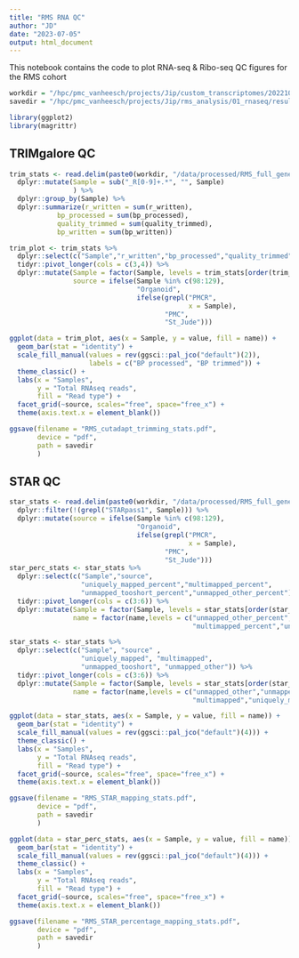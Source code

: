 ```yaml
---
title: "RMS RNA QC"
author: "JD"
date: "2023-07-05"
output: html_document
---
```


This notebook contains the code to plot RNA-seq & Ribo-seq QC figures for the RMS
cohort

```r
workdir = "/hpc/pmc_vanheesch/projects/Jip/custom_transcriptomes/20221007_JD_RMS_ext"
savedir = "/hpc/pmc_vanheesch/projects/Jip/rms_analysis/01_rnaseq/results/QC"

library(ggplot2)
library(magrittr)
```

## TRIMgalore QC

```r
trim_stats <- read.delim(paste0(workdir, "/data/processed/RMS_full_genes_multiqc_data/multiqc_cutadapt.txt")) %>%
  dplyr::mutate(Sample = sub("_R[0-9]+.*", "", Sample)
                ) %>%
  dplyr::group_by(Sample) %>%
  dplyr::summarize(r_written = sum(r_written), 
            bp_processed = sum(bp_processed),
            quality_trimmed = sum(quality_trimmed),
            bp_written = sum(bp_written))

trim_plot <- trim_stats %>%
  dplyr::select(c("Sample","r_written","bp_processed","quality_trimmed","bp_written")) %>%
  tidyr::pivot_longer(cols = c(3,4)) %>%
  dplyr::mutate(Sample = factor(Sample, levels = trim_stats[order(trim_stats$r_written),]$Sample),
                source = ifelse(Sample %in% c(98:129),
                                "Organoid",
                                ifelse(grepl("PMCR", 
                                             x = Sample),
                                       "PMC",
                                       "St_Jude")))

ggplot(data = trim_plot, aes(x = Sample, y = value, fill = name)) +
  geom_bar(stat = "identity") +
  scale_fill_manual(values = rev(ggsci::pal_jco("default")(2)),
                    labels = c("BP processed", "BP trimmed")) +
  theme_classic() +
  labs(x = "Samples", 
       y = "Total RNAseq reads", 
       fill = "Read type") +
  facet_grid(~source, scales="free", space="free_x") +
  theme(axis.text.x = element_blank())

ggsave(filename = "RMS_cutadapt_trimming_stats.pdf",
       device = "pdf",
       path = savedir
       )

```

## STAR QC

```r

star_stats <- read.delim(paste0(workdir, "/data/processed/RMS_full_genes_multiqc_data/multiqc_star.txt")) %>%
  dplyr::filter(!(grepl("STARpass1", Sample))) %>%
  dplyr::mutate(source = ifelse(Sample %in% c(98:129),
                                "Organoid",
                                ifelse(grepl("PMCR", 
                                             x = Sample),
                                       "PMC",
                                       "St_Jude")))
star_perc_stats <- star_stats %>%
  dplyr::select(c("Sample","source",
                  "uniquely_mapped_percent","multimapped_percent",
                  "unmapped_tooshort_percent","unmapped_other_percent")) %>%
  tidyr::pivot_longer(cols = c(3:6)) %>%
  dplyr::mutate(Sample = factor(Sample, levels = star_stats[order(star_stats$uniquely_mapped_percent),]$Sample),
                name = factor(name,levels = c("unmapped_other_percent","unmapped_tooshort_percent",
                                              "multimapped_percent","uniquely_mapped_percent")))

star_stats <- star_stats %>%
  dplyr::select(c("Sample", "source" ,
                  "uniquely_mapped", "multimapped", 
                  "unmapped_tooshort", "unmapped_other")) %>%
  tidyr::pivot_longer(cols = c(3:6)) %>%
  dplyr::mutate(Sample = factor(Sample, levels = star_stats[order(star_stats$uniquely_mapped),]$Sample),
                name = factor(name,levels = c("unmapped_other","unmapped_tooshort",
                                              "multimapped","uniquely_mapped")))

ggplot(data = star_stats, aes(x = Sample, y = value, fill = name)) +
  geom_bar(stat = "identity") +
  scale_fill_manual(values = rev(ggsci::pal_jco("default")(4))) +
  theme_classic() +
  labs(x = "Samples", 
       y = "Total RNAseq reads", 
       fill = "Read type") +
  facet_grid(~source, scales="free", space="free_x") +
  theme(axis.text.x = element_blank())

ggsave(filename = "RMS_STAR_mapping_stats.pdf",
       device = "pdf",
       path = savedir
       )

ggplot(data = star_perc_stats, aes(x = Sample, y = value, fill = name)) +
  geom_bar(stat = "identity") +
  scale_fill_manual(values = rev(ggsci::pal_jco("default")(4))) +
  theme_classic() +
  labs(x = "Samples", 
       y = "Total RNAseq reads", 
       fill = "Read type") +
  facet_grid(~source, scales="free", space="free_x") +
  theme(axis.text.x = element_blank())

ggsave(filename = "RMS_STAR_percentage_mapping_stats.pdf",
       device = "pdf",
       path = savedir
       )

```